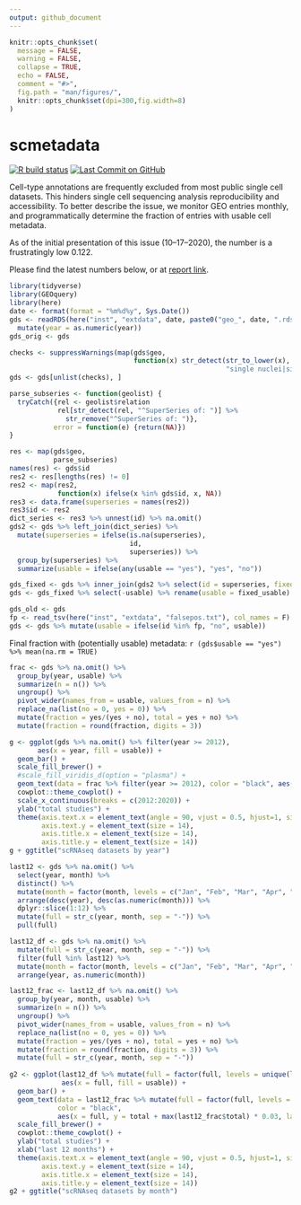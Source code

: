 ```yaml
---
output: github_document
---
```


```r
knitr::opts_chunk$set(
  message = FALSE,
  warning = FALSE,
  collapse = TRUE,
  echo = FALSE,
  comment = "#>",
  fig.path = "man/figures/",
  knitr::opts_chunk$set(dpi=300,fig.width=8)
)
```

# scmetadata
<!-- badges: start -->
[![R build status](https://github.com/rnabioco/scmetadata/workflows/pkgdown/badge.svg)](https://github.com/rnabioco/scmetadata/actions)
[![Last Commit on GitHub](`r paste0("https://img.shields.io/badge/last%20run-", format(format = "%m--%d--%Y", Sys.Date()), "-brightgreen")`)](https://rnabioco.github.io/scmetadata/articles/get_geo.html)
<!-- badges: end -->

Cell-type annotations are frequently excluded from most public single cell datasets. This hinders single cell sequencing analysis reproducibility and accessibility. To better describe the issue, we monitor GEO entries monthly, and programmatically determine the fraction of entries with usable cell metadata. 

As of the initial presentation of this issue (10--17--2020), the number is a frustratingly low 0.122.

Please find the latest numbers below, or at [report link](https://rnabioco.github.io/scmetadata/articles/get_geo.html).

```r
library(tidyverse)
library(GEOquery)
library(here)
date <- format(format = "%m%d%y", Sys.Date())
gds <- readRDS(here("inst", "extdata", date, paste0("geo_", date, ".rds"))) %>% 
  mutate(year = as.numeric(year))
gds_orig <- gds
```

```r
checks <- suppressWarnings(map(gds$geo,
                               function(x) str_detect(str_to_lower(x), 
                                                      "single nuclei|single-nucleus|single cell|single-cell|scrnaseq|scrna-seq|snrnaseq|snrna-seq") %>% any()))
gds <- gds[unlist(checks), ]
```

```r
parse_subseries <- function(geolist) {
  tryCatch({rel <- geolist$relation
            rel[str_detect(rel, "^SuperSeries of: ")] %>%
              str_remove("^SuperSeries of: ")},
           error = function(e) {return(NA)})
}

res <- map(gds$geo,
           parse_subseries)
names(res) <- gds$id
res2 <- res[lengths(res) != 0]
res2 <- map(res2,
            function(x) ifelse(x %in% gds$id, x, NA))
res3 <- data.frame(superseries = names(res2))
res3$id <- res2
dict_series <- res3 %>% unnest(id) %>% na.omit()
gds2 <- gds %>% left_join(dict_series) %>% 
  mutate(superseries = ifelse(is.na(superseries),
                              id,
                              superseries)) %>% 
  group_by(superseries) %>% 
  summarize(usable = ifelse(any(usable == "yes"), "yes", "no"))

gds_fixed <- gds %>% inner_join(gds2 %>% select(id = superseries, fixed_usable = usable))
gds <- gds_fixed %>% select(-usable) %>% rename(usable = fixed_usable)
```

```r
gds_old <- gds
fp <- read_tsv(here("inst", "extdata", "falsepos.txt"), col_names = F) %>% pull(1)
gds <- gds %>% mutate(usable = ifelse(id %in% fp, "no", usable))
```

Final fraction with (potentially usable) metadata: `r (gds$usable == "yes") %>% mean(na.rm = TRUE)`

```r
frac <- gds %>% na.omit() %>% 
  group_by(year, usable) %>% 
  summarize(n = n()) %>% 
  ungroup() %>% 
  pivot_wider(names_from = usable, values_from = n) %>% 
  replace_na(list(no = 0, yes = 0)) %>% 
  mutate(fraction = yes/(yes + no), total = yes + no) %>% 
  mutate(fraction = round(fraction, digits = 3))

g <- ggplot(gds %>% na.omit() %>% filter(year >= 2012),
       aes(x = year, fill = usable)) +
  geom_bar() +
  scale_fill_brewer() +
  #scale_fill_viridis_d(option = "plasma") +
  geom_text(data = frac %>% filter(year >= 2012), color = "black", aes(x = year, y = total + max(frac$total) * 0.03, label = fraction, fill = NA), size = 3) +
  cowplot::theme_cowplot() +
  scale_x_continuous(breaks = c(2012:2020)) +
  ylab("total studies") +
  theme(axis.text.x = element_text(angle = 90, vjust = 0.5, hjust=1, size = 14), 
        axis.text.y = element_text(size = 14),
        axis.title.x = element_text(size = 14),
        axis.title.y = element_text(size = 14))
g + ggtitle("scRNAseq datasets by year")

last12 <- gds %>% na.omit() %>%
  select(year, month) %>% 
  distinct() %>% 
  mutate(month = factor(month, levels = c("Jan", "Feb", "Mar", "Apr", "May", "Jun", "Jul", "Aug", "Sep", "Oct", "Nov", "Dec"))) %>% 
  arrange(desc(year), desc(as.numeric(month))) %>% 
  dplyr::slice(1:12) %>%
  mutate(full = str_c(year, month, sep = "-")) %>% 
  pull(full)

last12_df <- gds %>% na.omit() %>%
  mutate(full = str_c(year, month, sep = "-")) %>% 
  filter(full %in% last12) %>% 
  mutate(month = factor(month, levels = c("Jan", "Feb", "Mar", "Apr", "May", "Jun", "Jul", "Aug", "Sep", "Oct", "Nov", "Dec"))) %>% 
  arrange(year, as.numeric(month))

last12_frac <- last12_df %>% na.omit() %>% 
  group_by(year, month, usable) %>% 
  summarize(n = n()) %>% 
  ungroup() %>% 
  pivot_wider(names_from = usable, values_from = n) %>% 
  replace_na(list(no = 0, yes = 0)) %>% 
  mutate(fraction = yes/(yes + no), total = yes + no) %>% 
  mutate(fraction = round(fraction, digits = 3)) %>%
  mutate(full = str_c(year, month, sep = "-"))
  
g2 <- ggplot(last12_df %>% mutate(full = factor(full, levels = unique(last12_df$full))),
             aes(x = full, fill = usable)) +
  geom_bar() +
  geom_text(data = last12_frac %>% mutate(full = factor(full, levels = unique(last12_df$full))),
            color = "black", 
            aes(x = full, y = total + max(last12_frac$total) * 0.03, label = fraction, fill = NA), size = 3) +
  scale_fill_brewer() +
  cowplot::theme_cowplot() +
  ylab("total studies") +
  xlab("last 12 months") +
  theme(axis.text.x = element_text(angle = 90, vjust = 0.5, hjust=1, size = 14), 
        axis.text.y = element_text(size = 14),
        axis.title.x = element_text(size = 14),
        axis.title.y = element_text(size = 14))
g2 + ggtitle("scRNAseq datasets by month")
```
